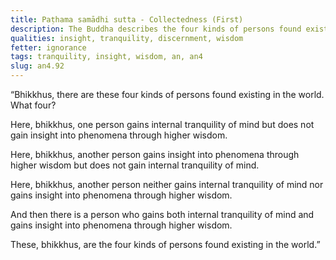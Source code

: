 ```yaml
---
title: Paṭhama samādhi sutta - Collectedness (First)
description: The Buddha describes the four kinds of persons found existing in the world.
qualities: insight, tranquility, discernment, wisdom
fetter: ignorance
tags: tranquility, insight, wisdom, an, an4
slug: an4.92
---
```


“Bhikkhus, there are these four kinds of persons found existing in the world. What four?

Here, bhikkhus, one person gains internal tranquility of mind but does not gain insight into phenomena through higher wisdom.

Here, bhikkhus, another person gains insight into phenomena through higher wisdom but does not gain internal tranquility of mind.

Here, bhikkhus, another person neither gains internal tranquility of mind nor gains insight into phenomena through higher wisdom.

And then there is a person who gains both internal tranquility of mind and gains insight into phenomena through higher wisdom.

These, bhikkhus, are the four kinds of persons found existing in the world.”